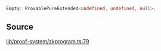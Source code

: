 ```ts
Empty: ProvablePureExtended<undefined, undefined, null>;
```

## Source

[lib/proof-system/zkprogram.ts:79](https://github.com/o1-labs/o1js/blob/72b8e2c2b9aaba4b5c12257bdd63dfe2676a3d99/src/lib/proof-system/zkprogram.ts#L79)
